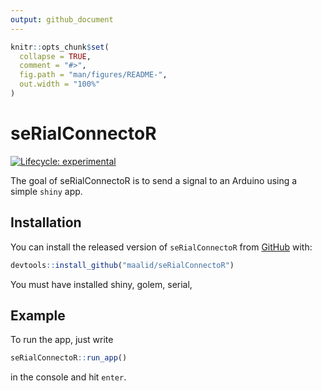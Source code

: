 ```yaml
---
output: github_document
---
```


<!-- README.md is generated from README.Rmd. Please edit that file -->

```r
knitr::opts_chunk$set(
  collapse = TRUE,
  comment = "#>",
  fig.path = "man/figures/README-",
  out.width = "100%"
)
```

# seRialConnectoR

<!-- badges: start -->
[![Lifecycle: experimental](https://img.shields.io/badge/lifecycle-experimental-orange.svg)](https://www.tidyverse.org/lifecycle/#experimental)
<!-- badges: end -->

The goal of seRialConnectoR is to send a signal to an Arduino using a simple `shiny` app.

## Installation

You can install the released version of `seRialConnectoR` from [GitHub](https://github.com/maalid/seRialConnectoR) with:

``` r
devtools::install_github("maalid/seRialConnectoR")
```

You must have installed shiny, golem, serial,  

## Example

To run the app, just write

```r
seRialConnectoR::run_app()
```

in the console and hit `enter`.


